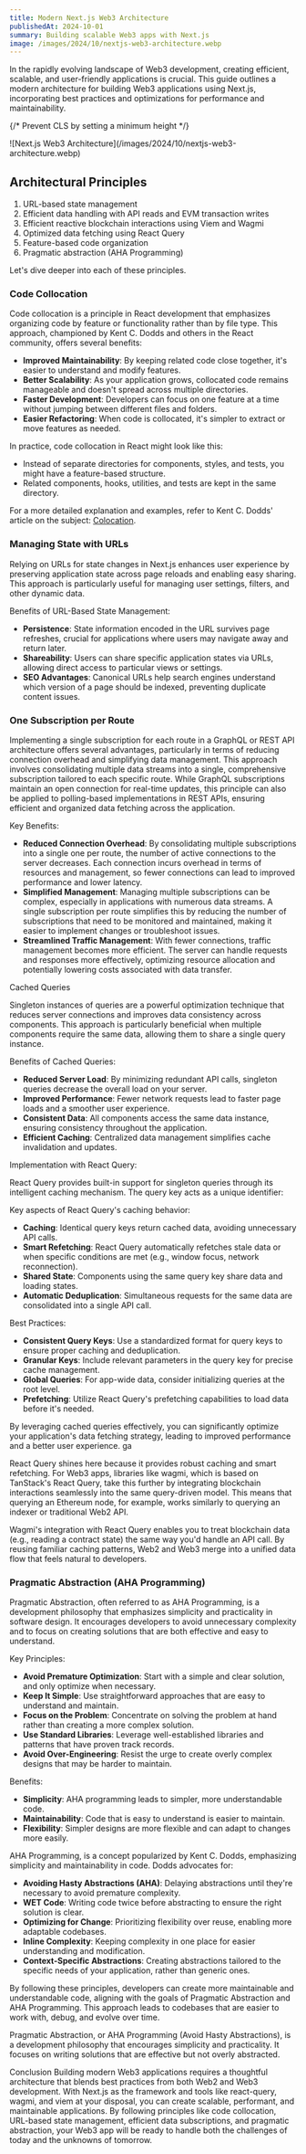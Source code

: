 ```yaml
---
title: Modern Next.js Web3 Architecture
publishedAt: 2024-10-01
summary: Building scalable Web3 apps with Next.js
image: /images/2024/10/nextjs-web3-architecture.webp
---
```


In the rapidly evolving landscape of Web3 development, creating efficient, scalable, and user-friendly applications is crucial. This guide outlines a modern architecture for building Web3 applications using Next.js, incorporating best practices and optimizations for performance and maintainability.


{/* Prevent CLS by setting a minimum height */}
<div style={{ minHeight: '300px' }}>
![Next.js Web3 Architecture](/images/2024/10/nextjs-web3-architecture.webp)
</div>


## Architectural Principles

1. URL-based state management
2. Efficient data handling with API reads and EVM transaction writes
3. Efficient reactive blockchain interactions using Viem and Wagmi
4. Optimized data fetching using React Query
5. Feature-based code organization
6. Pragmatic abstraction (AHA Programming)

Let's dive deeper into each of these principles.


### Code Collocation

Code collocation is a principle in React development that emphasizes organizing code by feature or functionality rather than by file type. This approach, championed by Kent C. Dodds and others in the React community, offers several benefits:

- **Improved Maintainability**: By keeping related code close together, it's easier to understand and modify features.
- **Better Scalability**: As your application grows, collocated code remains manageable and doesn't spread across multiple directories.
- **Faster Development**: Developers can focus on one feature at a time without jumping between different files and folders.
- **Easier Refactoring**: When code is collocated, it's simpler to extract or move features as needed.

In practice, code collocation in React might look like this:

- Instead of separate directories for components, styles, and tests, you might have a feature-based structure.
- Related components, hooks, utilities, and tests are kept in the same directory.

For a more detailed explanation and examples, refer to Kent C. Dodds' article on the subject: [Colocation](https://kentcdodds.com/blog/colocation).

### Managing State with URLs

Relying on URLs for state changes in Next.js enhances user experience by preserving application state across page reloads and enabling easy sharing. This approach is particularly useful for managing user settings, filters, and other dynamic data.

Benefits of URL-Based State Management:

- **Persistence**: State information encoded in the URL survives page refreshes, crucial for applications where users may navigate away and return later.
- **Shareability**: Users can share specific application states via URLs, allowing direct access to particular views or settings.
- **SEO Advantages**: Canonical URLs help search engines understand which version of a page should be indexed, preventing duplicate content issues.


### One Subscription per Route

Implementing a single subscription for each route in a GraphQL or REST API architecture offers several advantages, particularly in terms of reducing connection overhead and simplifying data management. This approach involves consolidating multiple data streams into a single, comprehensive subscription tailored to each specific route. While GraphQL subscriptions maintain an open connection for real-time updates, this principle can also be applied to polling-based implementations in REST APIs, ensuring efficient and organized data fetching across the application.

Key Benefits:

- **Reduced Connection Overhead**: By consolidating multiple subscriptions into a single one per route, the number of active connections to the server decreases. Each connection incurs overhead in terms of resources and management, so fewer connections can lead to improved performance and lower latency.
- **Simplified Management**: Managing multiple subscriptions can be complex, especially in applications with numerous data streams. A single subscription per route simplifies this by reducing the number of subscriptions that need to be monitored and maintained, making it easier to implement changes or troubleshoot issues.
- **Streamlined Traffic Management**: With fewer connections, traffic management becomes more efficient. The server can handle requests and responses more effectively, optimizing resource allocation and potentially lowering costs associated with data transfer.

Cached Queries

Singleton instances of queries are a powerful optimization technique that reduces server connections and improves data consistency across components. This approach is particularly beneficial when multiple components require the same data, allowing them to share a single query instance.

Benefits of Cached Queries:

- **Reduced Server Load**: By minimizing redundant API calls, singleton queries decrease the overall load on your server.
- **Improved Performance**: Fewer network requests lead to faster page loads and a smoother user experience.
- **Consistent Data**: All components access the same data instance, ensuring consistency throughout the application.
- **Efficient Caching**: Centralized data management simplifies cache invalidation and updates.

Implementation with React Query:

React Query provides built-in support for singleton queries through its intelligent caching mechanism. The query key acts as a unique identifier:

Key aspects of React Query's caching behavior:

- **Caching**: Identical query keys return cached data, avoiding unnecessary API calls.
- **Smart Refetching**: React Query automatically refetches stale data or when specific conditions are met (e.g., window focus, network reconnection).
- **Shared State**: Components using the same query key share data and loading states.
- **Automatic Deduplication**: Simultaneous requests for the same data are consolidated into a single API call.

Best Practices:

- **Consistent Query Keys**: Use a standardized format for query keys to ensure proper caching and deduplication.
- **Granular Keys**: Include relevant parameters in the query key for precise cache management.
- **Global Queries**: For app-wide data, consider initializing queries at the root level.
- **Prefetching**: Utilize React Query's prefetching capabilities to load data before it's needed.

By leveraging cached queries effectively, you can significantly optimize your application's data fetching strategy, leading to improved performance and a better user experience.
ga 

React Query shines here because it provides robust caching and smart refetching. For Web3 apps, libraries like wagmi, which is based on TanStack's React Query, take this further by integrating blockchain interactions seamlessly into the same query-driven model. This means that querying an Ethereum node, for example, works similarly to querying an indexer or traditional Web2 API.

Wagmi's integration with React Query enables you to treat blockchain data (e.g., reading a contract state) the same way you'd handle an API call. By reusing familiar caching patterns, Web2 and Web3 merge into a unified data flow that feels natural to developers.

### Pragmatic Abstraction (AHA Programming)

Pragmatic Abstraction, often referred to as AHA Programming, is a development philosophy that emphasizes simplicity and practicality in software design. It encourages developers to avoid unnecessary complexity and to focus on creating solutions that are both effective and easy to understand.

Key Principles:

- **Avoid Premature Optimization**: Start with a simple and clear solution, and only optimize when necessary.
- **Keep It Simple**: Use straightforward approaches that are easy to understand and maintain.
- **Focus on the Problem**: Concentrate on solving the problem at hand rather than creating a more complex solution.
- **Use Standard Libraries**: Leverage well-established libraries and patterns that have proven track records.
- **Avoid Over-Engineering**: Resist the urge to create overly complex designs that may be harder to maintain.

Benefits:

- **Simplicity**: AHA programming leads to simpler, more understandable code.
- **Maintainability**: Code that is easy to understand is easier to maintain.
- **Flexibility**: Simpler designs are more flexible and can adapt to changes more easily.

AHA Programming, is a concept popularized by Kent C. Dodds, emphasizing simplicity and maintainability in code. Dodds advocates for:

- **Avoiding Hasty Abstractions (AHA)**: Delaying abstractions until they're necessary to avoid premature complexity.
- **WET Code**: Writing code twice before abstracting to ensure the right solution is clear.
- **Optimizing for Change**: Prioritizing flexibility over reuse, enabling more adaptable codebases.
- **Inline Complexity**: Keeping complexity in one place for easier understanding and modification.
- **Context-Specific Abstractions**: Creating abstractions tailored to the specific needs of your application, rather than generic ones.

By following these principles, developers can create more maintainable and understandable code, aligning with the goals of Pragmatic Abstraction and AHA Programming. This approach leads to codebases that are easier to work with, debug, and evolve over time.



Pragmatic Abstraction, or AHA Programming (Avoid Hasty Abstractions), is a development philosophy that encourages simplicity and practicality. It focuses on writing solutions that are effective but not overly abstracted.


Conclusion
Building modern Web3 applications requires a thoughtful architecture that blends best practices from both Web2 and Web3 development. With Next.js as the framework and tools like react-query, wagmi, and viem at your disposal, you can create scalable, performant, and maintainable applications. By following principles like code collocation, URL-based state management, efficient data subscriptions, and pragmatic abstraction, your Web3 app will be ready to handle both the challenges of today and the unknowns of tomorrow.
